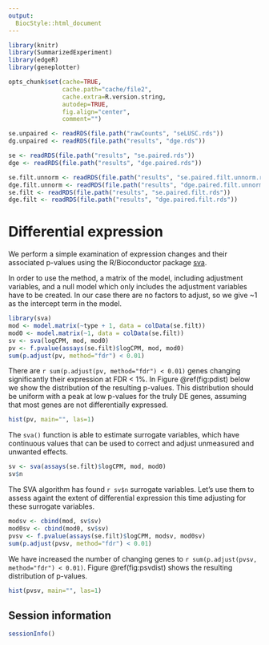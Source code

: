 ```yaml
---
output:
  BiocStyle::html_document
---
```


<!---
Because we split the analysis pipeline in different independent files,
to speed up processing it, here in the setup block we load libraries and
objects that were loaded or produced in the previously processed file,
and which are necessary in this file.
--->

```r
library(knitr)
library(SummarizedExperiment)
library(edgeR)
library(geneplotter)

opts_chunk$set(cache=TRUE,
               cache.path="cache/file2",
               cache.extra=R.version.string,
               autodep=TRUE,
               fig.align="center",
               comment="")

se.unpaired <- readRDS(file.path("rawCounts", "seLUSC.rds"))
dg.unpaired <- readRDS(file.path("results", "dge.rds"))

se <- readRDS(file.path("results", "se.paired.rds"))
dge <- readRDS(file.path("results", "dge.paired.rds"))

se.filt.unnorm <- readRDS(file.path("results", "se.paired.filt.unnorm.rds"))
dge.filt.unnorm <- readRDS(file.path("results", "dge.paired.filt.unnorm.rds"))
se.filt <- readRDS(file.path("results", "se.paired.filt.rds"))
dge.filt <- readRDS(file.path("results", "dge.paired.filt.rds"))
```

# Differential expression

We perform a simple examination of expression changes and their associated p-values
using the R/Bioconductor package [sva](http://bioconductor.org/packages/sva).

In order to use the method, a matrix of the model, including adjustment variables, and a null model which only includes the adjustment variables have to be created. In our case there are no factors to adjust, so we give ~1 as the intercept term in the model.

```r
library(sva)
mod <- model.matrix(~type + 1, data = colData(se.filt))
mod0 <- model.matrix(~1, data = colData(se.filt))
sv <- sva(logCPM, mod, mod0)
pv <- f.pvalue(assays(se.filt)$logCPM, mod, mod0)
sum(p.adjust(pv, method="fdr") < 0.01)
```

There are `r sum(p.adjust(pv, method="fdr") < 0.01)` genes changing significantly their expression at FDR < 1%. In Figure \@ref(fig:pdist) below we show the distribution of the resulting p-values. This distribution should be uniform with a peak at low p-values for the truly DE genes, assuming that most genes are not differentially expressed.

```r
hist(pv, main="", las=1)
```

The `sva()` function is able to estimate surrogate variables, which have continuous values that can be used to correct and adjust unmeasured and unwanted effects.

```r
sv <- sva(assays(se.filt)$logCPM, mod, mod0)
sv$n
```

The SVA algorithm has found `r sv$n` surrogate variables. Let's use them to assess againt the extent of differential expression this time adjusting for these surrogate variables.

```r
modsv <- cbind(mod, sv$sv)
mod0sv <- cbind(mod0, sv$sv)
pvsv <- f.pvalue(assays(se.filt)$logCPM, modsv, mod0sv)
sum(p.adjust(pvsv, method="fdr") < 0.01)
```

We have increased the number of changing genes to `r sum(p.adjust(pvsv, method="fdr") < 0.01)`. Figure \@ref(fig:psvdist) shows the resulting distribution of p-values.

```r
hist(pvsv, main="", las=1)
```

## Session information

```r
sessionInfo()
```
